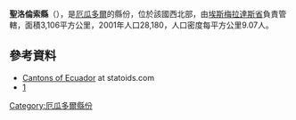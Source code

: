 {{Coord|1|20|N|78|50|W|display=title}}

'''聖洛倫索縣'''（{{lang-es|Cantón San Lorenzo}}），是[[厄瓜多爾|厄瓜多爾]]的縣份，位於該國西北部，由[[埃斯梅拉達斯省|埃斯梅拉達斯省]]負責管轄，面積3,106平方公里，2001年人口28,180，人口密度每平方公里9.07人。

==參考資料==
*[http://www.statoids.com/yec.html Cantons of Ecuador] {{Wayback|url=http://www.statoids.com/yec.html |date=20110628180130 }} at statoids.com
*[http://www.ecuadorencifras.gob.ec/resultados/] {{Wayback|url=http://www.ecuadorencifras.gob.ec/resultados/ |date=20170724030253 }}

{{厄瓜多爾縣份}}

[[Category:厄瓜多爾縣份|Category:厄瓜多爾縣份]]


{{Ecuador-geo-stub}}